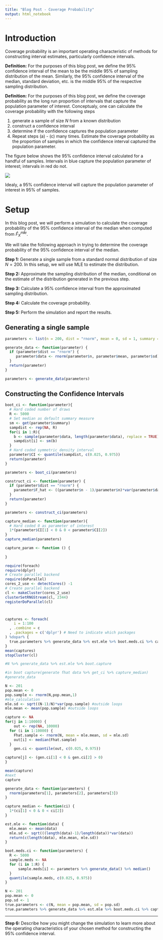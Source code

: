 ```yaml
---
title: "Blog Post - Coverage Probability"
output: html_notebook
---
```


# Introduction

Coverage probability is an important operating characteristic of methods
for constructing interval estimates, particularly confidence intervals.

**Definition:** For the purposes of this blog post, we define the 95%
confidence interval of the mean to be the middle 95% of sampling
distribution of the mean. Similarly, the 95% confidence interval of the
median, standard deviation, etc. is the middle 95% of the respective
sampling distribution.

**Definition:** For the purposes of this blog post, we define the
coverage probability as the long run proportion of intervals that
capture the population parameter of interest. Conceptualy, one can
calculate the coverage probability with the following steps

1.  generate a sample of size *N* from a known distribution
2.  construct a confidence interval
3.  determine if the confidence captures the population parameter
4.  Repeat steps (a) - (c) many times. Estimate the coverage probability
    as the proportion of samples in which the confidence interval
    captured the population parameter.

The figure below shows the 95% confidence interval calculated for a
handful of samples. Intervals in blue capture the population parameter
of interest; intervals in red do not.

![](./coverage-prob.svg)

Idealy, a 95% confidence interval will capture the population parameter
of interest in 95% of samples.

# Setup

In this blog post, we will perform a simulation to calculate the
coverage probability of the 95% confidence interval of the median when
computed from *F̂*<sub>*X*</sub><sup>*m**l**e*</sup>.

We will take the following approach in trying to determine the coverage probability of the 95% confidence interval of the median. 

**Step 1:** Generate a single sample from a standard normal distribution
of size *N* = 200. In this setup, we will use MLE to estimate the distribution.

**Step 2:** Approximate the sampling distribution of the median, conditional on the estimate of the distribution generated in the previous step.

**Step 3:** Calculate a 95% confidence interval from the
approximated sampling distribution.

**Step 4:** Calculate the coverage probability.

**Step 5:** Perform the simulation and report the results.


## Generating a single sample

```r
parameters <- list(n = 200, dist = "rnorm", mean = 0, sd = 1, summary = "median")
```

```r
generate_data <- function(parameter) {
  if (parameter$dist == "rnorm") {
     parameter$data <- rnorm(parameter$n, parameter$mean, parameter$sd) 
  }
  return(parameter)
}

parameters <- generate_data(parameters)
```

## Constructing the Confidence Intervals

```r
boot_ci <- function(parameter){
  # Hard coded number of draws
  R <- 5000
  # Set median as default summary measure
  sm <- get(parameter$summary)
  sampdist <- rep(NA, R)
  for(i in 1:R){
    b <- sample(parameter$data, length(parameter$data), replace = TRUE)
    sampdist[i] <- sm(b)
  }
  # Hard coded symmetric density interval
  parameter$CI <- quantile(sampdist, c(0.025, 0.975))
  return(parameter)
}

parameters <- boot_ci(parameters)
```

```r
construct_ci <- function(parameter) {
  if (parameter$dist == "rnorm") {
    parameter$F_hat <- ((parameter$n - 1)/parameter$n)*var(parameter$data)
  }
  return(parameter)
}

parameters <- construct_ci(parameters)


```

```r
capture_median <- function(parameter){
  # Hard coded 0 as parameter of interest
  1*(parameter$CI[1] < 0 & 0 < parameter$CI[2])
}
capture_median(parameters)
```



```r
capture_param <- function () {
   
}
```

```r
require(foreach)
require(dplyr)
# Create parallel backend
require(doParallel)
cores_2_use <- detectCores() -1
# Create parallel backend
cl <- makeCluster(cores_2_use)
clusterSetRNGStream(cl, 2344)
registerDoParallel(cl)



captures <- foreach(
    i = 1:100
  , .combine = c
  , .packages = c('dplyr') # Need to indicate which packages
) %dopar% {
  true.parameters %>% generate_data %>% est.mle %>% boot.meds.ci %>% capture_median
}
mean(captures)
stopCluster(cl)
```


```r
#N %>% generate_data %>% est.mle %>% boot.capture

#in boot capture(generate fhat data %>% get_ci %>% capture_median)
#generate_data

N <- 201
pop.mean <- 0
pop.sample <- rnorm(N,pop.mean,1)
#mle_calculation
mle.sd <- sqrt((N-1)/N)*var(pop.sample) #outside loops
mle.mean <- mean(pop.sample) #outside loops

capture <- NA
for(j in 1:10000) {
    out <- rep(NA, 10000)
  for (i in 1:10000) {
    Fhat.sample <- rnorm(N, mean = mle.mean, sd = mle.sd)
    out[i] <- median(Fhat.sample)
  }
    gen.ci <- quantile(out, c(0.025, 0.975))

capture[j] <- (gen.ci[1] < 0 & gen.ci[2] > 0)
}

mean(capture)
#next
capture


```


```r

generate_data <- function(parameters) {
  rnorm(parameters[1], parameters[2], parameters[3])
}

capture_median <- function(ci) {
  1*(ci[1] < 0 & 0 < ci[2])
}

est.mle <- function(data) {
  mle.mean <- mean(data)
  mle.sd <- sqrt(((length(data)-1)/length(data))*var(data))
  return(c(length(data), mle.mean, mle.sd))
}

boot.meds.ci <- function(parameters) {
  R <- 5000 
  sample.meds <- NA
  for (i in 1:R) {
      sample.meds[i] <- parameters %>% generate_data() %>% median()
  }
  quantile(sample.meds, c(0.025, 0.975))
}

N <- 201
pop.mean <- 0
pop.sd <- 1
true.parameters <- c(N, mean = pop.mean, sd = pop.sd)
true.parameters %>% generate_data %>% est.mle %>% boot.meds.ci %>% capture_median
```


----------------------------



**Step 6:** Describe how you might change the simulation to learn more
about the operating characteristics of your chosen method for
constructing the 95% confidence interval.
